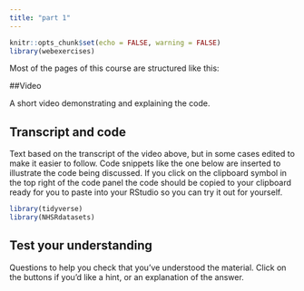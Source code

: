 ```yaml
---
title: "part 1"
---
```


```r
knitr::opts_chunk$set(echo = FALSE, warning = FALSE)
library(webexercises)
```

Most of the pages of this course are structured like this:

##Video

A short video demonstrating and explaining the code.

## Transcript and code

Text based on the transcript of the video above, but in some cases edited to make it easier to follow.  Code snippets like the one below are inserted to illustrate the code being discussed. If you click on the clipboard symbol in the top right of the code panel the code should be copied to your clipboard ready for you to paste into your RStudio so you can try it out for yourself. 

```r
library(tidyverse)
library(NHSRdatasets)
```


## Test your understanding

Questions to help you check that you've understood the material. Click on the buttons if you'd like a hint, or an explanation of the answer.